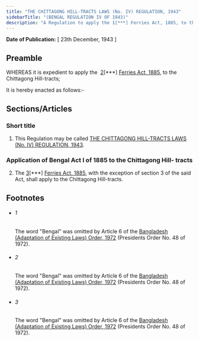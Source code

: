 ```yaml
---
title: "THE CHITTAGONG HILL-TRACTS LAWS (No. IV) REGULATION, 1943"
sidebarTitle: "(BENGAL REGULATION IV OF 1943)"
description: "A Regulation to apply the 1[***] Ferries Act, 1885, to the Chittagong Hill-tracts."
---
```


**Date of Publication:** [ 23th December, 1943 ]

## Preamble

WHEREAS it is expedient to apply the  [2](1)[\*\*\*] [Ferries Act, 1885](/act-54.html "Ferries Act, 1885"), to the Chittagong Hill-tracts;

It is hereby enacted as follows:-

## Sections/Articles

### Short title

1. This Regulation may be called [THE CHITTAGONG HILL-TRACTS LAWS (No. IV) REGULATION, 1943](/act-1336.html "THE CHITTAGONG HILL-TRACTS LAWS (No. IV) REGULATION, 1943").

### Application of Bengal Act I of 1885 to the Chittagong Hill- tracts

2. The [3](1)[\*\*\*] [Ferries Act, 1885](/act-54.html "Ferries Act, 1885"), with the exception of section 3 of the said Act, shall apply to the Chittagong Hill-tracts.

## Footnotes

- ###### 1

  The word "Bengal" was omitted by Article 6 of the [Bangladesh (Adaptation of Existing Laws) Order, 1972](/act-388.html "Bangladesh (Adaptation of Existing Laws) Order, 1972 ") (Presidents Order No. 48 of 1972).

- ###### 2

  The word "Bengal" was omitted by Article 6 of the [Bangladesh (Adaptation of Existing Laws) Order, 1972](/act-388.html "Bangladesh (Adaptation of Existing Laws) Order, 1972 ") (Presidents Order No. 48 of 1972).

- ###### 3

  The word "Bengal" was omitted by Article 6 of the [Bangladesh (Adaptation of Existing Laws) Order, 1972](/act-388.html "Bangladesh (Adaptation of Existing Laws) Order, 1972 ") (Presidents Order No. 48 of 1972).
